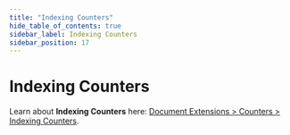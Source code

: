 ```yaml
---
title: "Indexing Counters"
hide_table_of_contents: true
sidebar_label: Indexing Counters
sidebar_position: 17
---
```



# Indexing Counters
<Admonition type="info" title="Info">

Learn about **Indexing Counters** here: [Document Extensions &gt; Counters &gt; Indexing Counters](../document-extensions/counters/indexing.mdx).  

</Admonition>

